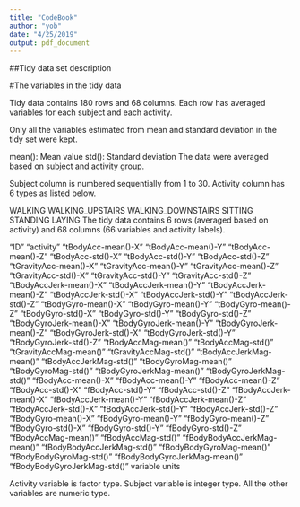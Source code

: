 ```yaml
---
title: "CodeBook"
author: "yob"
date: "4/25/2019"
output: pdf_document
---
```

##Tidy data set description

#The variables in the tidy data

Tidy data contains 180 rows and 68 columns. Each row has averaged variables for each subject and each activity.

Only all the variables estimated from mean and standard deviation in the tidy set were kept.

mean(): Mean value
std(): Standard deviation
The data were averaged based on subject and activity group.

Subject column is numbered sequentially from 1 to 30. Activity column has 6 types as listed below.

WALKING
WALKING_UPSTAIRS
WALKING_DOWNSTAIRS
SITTING
STANDING
LAYING
The tidy data contains 6 rows (averaged based on activity) and 68 columns (66 variables and activity labels).

"ID"
"activity"
"tBodyAcc-mean()-X"
"tBodyAcc-mean()-Y"
"tBodyAcc-mean()-Z"
"tBodyAcc-std()-X"
"tBodyAcc-std()-Y"
"tBodyAcc-std()-Z"
"tGravityAcc-mean()-X"
"tGravityAcc-mean()-Y"
"tGravityAcc-mean()-Z"
"tGravityAcc-std()-X"
"tGravityAcc-std()-Y"
"tGravityAcc-std()-Z"
"tBodyAccJerk-mean()-X"
"tBodyAccJerk-mean()-Y"
"tBodyAccJerk-mean()-Z"
"tBodyAccJerk-std()-X"
"tBodyAccJerk-std()-Y"
"tBodyAccJerk-std()-Z"
"tBodyGyro-mean()-X"
"tBodyGyro-mean()-Y"
"tBodyGyro-mean()-Z"
"tBodyGyro-std()-X"
"tBodyGyro-std()-Y"
"tBodyGyro-std()-Z"
"tBodyGyroJerk-mean()-X"
"tBodyGyroJerk-mean()-Y"
"tBodyGyroJerk-mean()-Z"
"tBodyGyroJerk-std()-X"
"tBodyGyroJerk-std()-Y"
"tBodyGyroJerk-std()-Z"
"tBodyAccMag-mean()"
"tBodyAccMag-std()"
"tGravityAccMag-mean()"
"tGravityAccMag-std()"
"tBodyAccJerkMag-mean()"
"tBodyAccJerkMag-std()"
"tBodyGyroMag-mean()"
"tBodyGyroMag-std()"
"tBodyGyroJerkMag-mean()"
"tBodyGyroJerkMag-std()"
"fBodyAcc-mean()-X"
"fBodyAcc-mean()-Y"
"fBodyAcc-mean()-Z"
"fBodyAcc-std()-X"
"fBodyAcc-std()-Y"
"fBodyAcc-std()-Z"
"fBodyAccJerk-mean()-X"
"fBodyAccJerk-mean()-Y"
"fBodyAccJerk-mean()-Z"
"fBodyAccJerk-std()-X"
"fBodyAccJerk-std()-Y"
"fBodyAccJerk-std()-Z"
"fBodyGyro-mean()-X"
"fBodyGyro-mean()-Y"
"fBodyGyro-mean()-Z"
"fBodyGyro-std()-X"
"fBodyGyro-std()-Y"
"fBodyGyro-std()-Z"
"fBodyAccMag-mean()"
"fBodyAccMag-std()"
"fBodyBodyAccJerkMag-mean()"
"fBodyBodyAccJerkMag-std()"
"fBodyBodyGyroMag-mean()"
"fBodyBodyGyroMag-std()"
"fBodyBodyGyroJerkMag-mean()"
"fBodyBodyGyroJerkMag-std()"
variable units

Activity variable is factor type. Subject variable is integer type. All the other variables are numeric type.